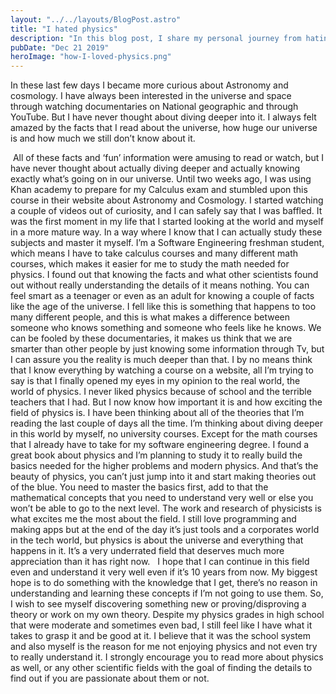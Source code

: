 ```yaml
---
layout: "../../layouts/BlogPost.astro"
title: "I hated physics"
description: "In this blog post, I share my personal journey from hating physics to becoming fascinated with the field of astronomy and cosmology. Through my experience with Khan Academy and a newfound curiosity, I realized the importance of truly understanding the details of the universe and how physics plays a crucial role in it. I highlight the beauty of physics in the way it requires a mastery of basics and mathematical concepts to build upon, as well as the exciting research and discoveries that come with it. Despite past mediocre grades in physics, I am now determined to pursue a deeper understanding and potentially make my own contributions to the field. I encourage readers to also explore scientific fields to find out if they too are passionate about them."
pubDate: "Dec 21 2019"
heroImage: "how-I-loved-physics.png"
---
```

In these last few days I became more curious about Astronomy and cosmology. I have always been interested in the universe and space through watching documentaries on National geographic and through YouTube. But I have never thought about diving deeper into it. I always felt amazed by the facts that I read about the universe, how huge our universe is and how much we still don’t know about it.

 All of these facts and ‘fun’ information were amusing to read or watch, but I have never thought about actually diving deeper and actually knowing exactly what’s going on in our universe. Until two weeks ago, I was using Khan academy to prepare for my Calculus exam and stumbled upon this course in their website about Astronomy and Cosmology. I started watching a couple of videos out of curiosity, and I can safely say that I was baffled. It was the first moment in my life that I started looking at the world and myself in a more mature way. In a way where I know that I can actually study these subjects and master it myself. I’m a Software Engineering freshman student, which means I have to take calculus courses and many different math courses, which makes it easier for me to study the math needed for physics. I found out that knowing the facts and what other scientists found out without really understanding the details of it means nothing.
You can feel smart as a teenager or even as an adult for knowing a couple of facts like the age of the universe. I fell like this is something that happens to too many different people, and this is what makes a difference between someone who knows something and someone who feels like he knows. We can be fooled by these documentaries, it makes us think that we are smarter than other people by just knowing some information through Tv, but I can assure you the reality is much deeper than that.
I by no means think that I know everything by watching a course on a website, all I’m trying to say is that I finally opened my eyes in my opinion to the real world, the world of physics. I never liked physics because of school and the terrible teachers that I had. But I now know how important it is and how exciting the field of physics is. I have been thinking about all of the theories that I’m reading the last couple of days all the time.
I’m thinking about diving deeper in this world by myself, no university courses. Except for the math courses that I already have to take for my software engineering degree. I found a great book about physics and I’m planning to study it to really build the basics needed for the higher problems and modern physics. And that’s the beauty of physics, you can’t just jump into it and start making theories out of the blue. You need to master the basics first, add to that the mathematical concepts that you need to understand very well or else you won’t be able to go to the next level.
The work and research of physicists is what excites me the most about the field. I still love programming and making apps but at the end of the day it’s just tools and a corporates world in the tech world, but physics is about the universe and everything that happens in it. It’s a very underrated field that deserves much more appreciation than it has right now.
  I hope that I can continue in this field even and understand it very well even if it’s 10 years from now. My biggest hope is to do something with the knowledge that I get, there’s no reason in understanding and learning these concepts if I’m not going to use them. So, I wish to see myself discovering something new or proving/disproving a theory or work on my own theory. Despite my physics grades in high school that were moderate and sometimes even bad, I still feel like I have what it takes to grasp it and be good at it. I believe that it was the school system and also myself is the reason for me not enjoying physics and not even try to really understand it.
I strongly encourage you to read more about physics as well, or any other scientific fields with the goal of finding the details to find out if you are passionate about them or not.
